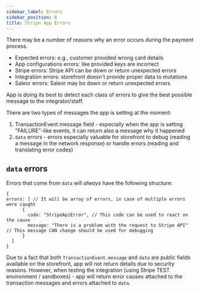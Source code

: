 ```yaml
---
sidebar_label: Errors
sidebar_position: 6
title: Stripe App Errors
---
```


There may be a number of reasons why an error occurs during the payment process.
- Expected errors: e.g., customer provided wrong card details
- App configurations errors: like provided keys are incorrect
- Stripe errors: Stripe API can be down or return unexpected errors
- Integration errors: storefront doesn't provide proper data to mutations
- Saleor errors: Saleor may bo down or return unexpected errors

App is doing its best to detect each class of errors to give the best possible message to the integrator/staff.

There are two types of messages the app is setting at the moment:
1. TransactionEvent.message field - especially when the app is setting "FAILURE"-like events, it can return also a message why it happened
2. `data` errors - errors especially valuable for storefront to debug (reading a message in the network response) or handle errors (reading and translating error codes)

## `data` errors

Errors that come from `data` will *always* have the following structure:

```json5
{
errors: [ // It will be array of errors, in case of multiple errors were caught
      {
        code: "StripeApiError", // This code can be used to react on the cause
        message: "There is a problem with the request to Stripe API" // This message CAN change should be used for debugging
      }
  ]
}

```

Due to a fact that both `TransactionEvent.message` and `data` are public fields available on the storefront, app will not return details due to security reasons.
However, when testing the integration (using Stripe TEST environment / sandboxes) - app will return error causes attached to the transaction messages and errors attached to `data`.